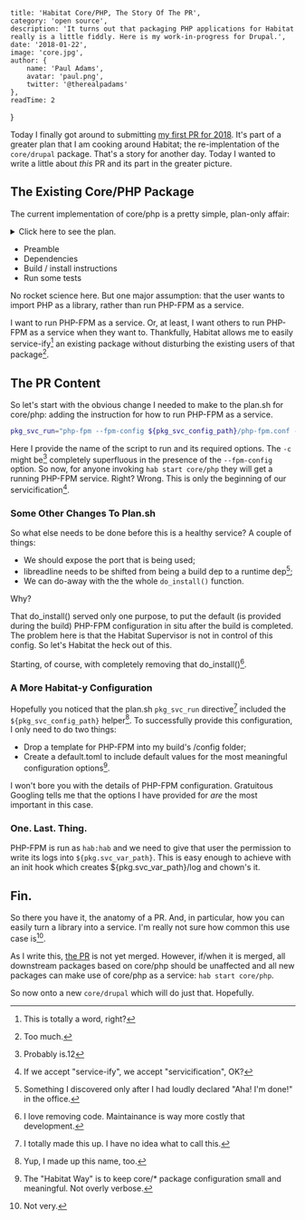 

    title: 'Habitat Core/PHP, The Story Of The PR',
    category: 'open source',
    description: 'It turns out that packaging PHP applications for Habitat really is a little fiddly. Here is my work-in-progress for Drupal.',
    date: '2018-01-22',
    image: 'core.jpg',
    author: {
        name: 'Paul Adams',
        avatar: 'paul.png',
        twitter: '@therealpadams'
    },
    readTime: 2
}


Today I finally got around to submitting [my first PR for
2018](https://github.com/habitat-sh/core-plans/pull/1146). It's part
of a greater plan that I am cooking around Habitat; the
re-implentation of the `core/drupal` package. That's a story for
another day. Today I wanted to write a little about _this_ PR and its
part in the greater picture.

## The Existing Core/PHP Package

The current implementation of core/php is a pretty simple, plan-only
affair:

<details>
<summary>Click here to see the plan.</summary>

```bash
pkg_name=php
pkg_distname=php
pkg_origin=core
pkg_version=7.1.4
pkg_maintainer="The Habitat Maintainers <humans@habitat.sh>"
pkg_license=('PHP-3.01')
pkg_upstream_url=http://php.net/
pkg_description="PHP is a popular general-purpose scripting language that is especially suited to web development."
pkg_source=https://php.net/get/${pkg_distname}-${pkg_version}.tar.bz2/from/this/mirror
pkg_filename=${pkg_distname}-${pkg_version}.tar.bz2
pkg_dirname=${pkg_distname}-${pkg_version}
pkg_shasum=39bf697836e2760b3a44ea322e9e5f1f5b1f07abeb0111f6495eff7538e25805
pkg_deps=(
  core/coreutils
  core/curl
  core/glibc
  core/libxml2
  core/libjpeg-turbo
  core/libpng
  core/openssl
  core/zlib
)
pkg_build_deps=(
  core/bison2
  core/gcc
  core/make
  core/re2c
  core/readline
)
pkg_bin_dirs=(bin sbin)
pkg_lib_dirs=(lib)
pkg_include_dirs=(include)
pkg_interpreters=(bin/php)

do_build() {
  ./configure --prefix="$pkg_prefix" \
    --enable-exif \
    --enable-fpm \
    --with-fpm-user=hab \
    --with-fpm-group=hab \
    --enable-mbstring \
    --enable-opcache \
    --with-mysql=mysqlnd \
    --with-mysqli=mysqlnd \
    --with-pdo-mysql=mysqlnd \
    --with-readline="$(pkg_path_for readline)" \
    --with-curl="$(pkg_path_for curl)" \
    --with-gd \
    --with-jpeg-dir="$(pkg_path_for libjpeg-turbo)" \
    --with-libxml-dir="$(pkg_path_for libxml2)" \
    --with-openssl="$(pkg_path_for openssl)" \
    --with-png-dir="$(pkg_path_for libpng)" \
    --with-xmlrpc \
    --with-zlib="$(pkg_path_for zlib)"
  make
}

do_install() {
  do_default_install

  # Modify PHP-FPM config so it will be able to run out of the box. To run a real
  # PHP-FPM application you would want to supply your own config with
  # --fpm-config <file>.
  mv "$pkg_prefix/etc/php-fpm.conf.default" "$pkg_prefix/etc/php-fpm.conf"
}

do_check() {
  make test
}
```

</details>

- Preamble
- Dependencies
- Build / install instructions
- Run some tests

No rocket science here. But one major assumption: that the user wants
to import PHP as a library, rather than run PHP-FPM as a service.

I want to run PHP-FPM as a service. Or, at least, I want others to run
PHP-FPM as a service when they want to. Thankfully, Habitat allows me
to easily service-ify[^1] an existing package without disturbing the
existing users of that package[^2].

## The PR Content

So let's start with the obvious change I needed to make to the plan.sh
for core/php: adding the instruction for how to run PHP-FPM as a
service.


```bash
pkg_svc_run="php-fpm --fpm-config ${pkg_svc_config_path}/php-fpm.conf -c ${pkg_svc_config_path}"
```

Here I provide the name of the script to run and its required
options. The `-c` might be[^3] completely superfluous in the presence
of the `--fpm-config` option. So now, for anyone invoking `hab start
core/php` they will get a running PHP-FPM service. Right? Wrong. This
is only the beginning of our servicification[^4].

### Some Other Changes To Plan.sh

So what else needs to be done before this is a healthy service? A
couple of things:

- We should expose the port that is being used;
- libreadline needs to be shifted from being a build dep to a runtime
  dep[^5];
- We can do-away with the the whole `do_install()` function.

Why?

That do_install() served only one purpose, to put the default (is
provided during the build) PHP-FPM configuration in situ after the
build is completed. The problem here is that the Habitat Supervisor is
not in control of this config. So let's Habitat the heck out of this.

Starting, of course, with completely removing that do_install()[^6].

### A More Habitat-y Configuration

Hopefully you noticed that the plan.sh `pkg_svc_run` directive[^7]
included the `${pkg_svc_config_path}` helper[^8]. To successfully
provide this configuration, I only need to do two things:

- Drop a template for PHP-FPM into my build's /config folder;
- Create a default.toml to include default values for the most
  meaningful configuration options[^9].

I won't bore you with the details of PHP-FPM configuration. Gratuitous
Googling tells me that the options I have provided for _are_ the most
important in this case.

### One. Last. Thing.

PHP-FPM is run as `hab:hab` and we need to give that user the
permission to write its logs into `${pkg.svc_var_path}`. This is easy
enough to achieve with an init hook which creates
${pkg.svc_var_path}/log and chown's it.

## Fin.

So there you have it, the anatomy of a PR. And, in particular, how you
can easily turn a library into a service. I'm really not sure how
common this use case is[^10].

As I write this, [the
PR](https://github.com/habitat-sh/core-plans/pull/1146) is not yet
merged. However, if/when it is merged, all downstream packages based
on core/php should be unaffected and all new packages can make use of
core/php as a service: `hab start core/php`.

So now onto a new `core/drupal` which will do just that. Hopefully.

[^1]: This is totally a word, right?
[^2]: Too much.
[^3]: Probably is.12
[^4]: If we accept "service-ify", we accept "servicification", OK?
[^5]: Something I discovered only after I had loudly declared "Aha! I'm done!" in the office.
[^6]: I love removing code. Maintainance is way more costly that development.
[^7]: I totally made this up. I have no idea what to call this.
[^8]: Yup, I made up this name, too.
[^9]: The "Habitat Way"[^11] is to keep core/* package configuration small and meaningful. Not overly verbose.
[^10]: Not very.
[^11]: &trade;
